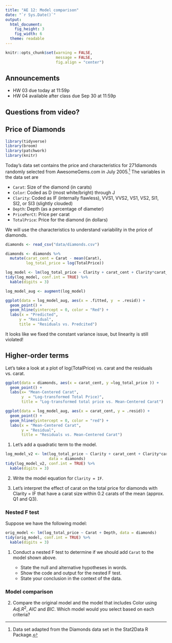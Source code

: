 ```yaml
---
title: "AE 12: Model comparison"
date: "`r Sys.Date()`"
output: 
  html_document: 
    fig_height: 3
    fig_width: 6
  theme: readable
---
```


```r
knitr::opts_chunk$set(warning = FALSE, 
                      message = FALSE, 
                      fig.align = "center")
```


## Announcements

- HW 03 due today at 11:59p
- HW 04 available after class due Sep 30 at 11:59p

## Questions from video?

## Price of Diamonds

```r
library(tidyverse)
library(broom)
library(patchwork)
library(knitr)
```

Today's data set contains the price and characteristics for 271diamonds randomly selected from AwesomeGems.com in July 2005.^[Data set adapted from the Diamonds data set in the Stat2Data R Package.] The variables in the data set are 

- `Carat`: Size of the diamond (in carats)
- `Color`: Coded as D (most white/bright) through J
- `Clarity`: Coded as IF (internally flawless), VVS1, VVS2, VS1, VS2, SI1, SI2, or SI3 (slightly clouded)
- `Depth`:	Depth (as a percentage of diameter)
- `PricePerCt`:	Price per carat
- `TotalPrice`: Price for the diamond (in dollars)

We will use the characteristics to understand variability in the price of diamonds. 

```r
diamonds <- read_csv("data/diamonds.csv")
```

```r
diamonds <- diamonds %>%
  mutate(carat_cent = Carat - mean(Carat), 
         log_total_price = log(TotalPrice))
```

```r
log_model <- lm(log_total_price ~ Clarity + carat_cent + Clarity*carat_cent, data = diamonds)
tidy(log_model, conf.int = TRUE) %>%
  kable(digits = 3)
```

```r
log_model_aug <- augment(log_model)
```

```r
ggplot(data = log_model_aug, aes(x = .fitted, y  = .resid)) +
  geom_point() +
  geom_hline(yintercept = 0, color = "Red") +
  labs(x = "Predicted", 
      y = "Residual", 
      title = "Residuals vs. Predcited")
```

It looks like we fixed the constant variance issue, but linearity is still violated!

## Higher-order terms

Let's take a look at a plot of log(TotalPrice) vs. carat and the residuals vs. carat. 

```r
ggplot(data = diamonds, aes(x = carat_cent, y =log_total_price )) +
  geom_point() +
  labs(x= "Mean-Centered Carat", 
       y  = "Log-transformed Total Price)", 
       title = "Log-transformed total price vs. Mean-Centered Carat")
```

```r
ggplot(data = log_model_aug, aes(x = carat_cent, y = .resid)) +
  geom_point() + 
  geom_hline(yintercept = 0, color = "red") +
  labs(x = "Mean-Centered Carat", 
       y = "Residual", 
       title = "Residuals vs. Mean-Centered Carat")
```


1. Let's add a quadratic term to the model. 

```r
log_model_v2 <- lm(log_total_price ~ Clarity + carat_cent + Clarity*carat_cent + I(carat_cent^2), 
                   data = diamonds)
tidy(log_model_v2, conf.int = TRUE) %>%
  kable(digits = 3)
```

2. Write the model equation for `Clarity = IF`. 

3. Let's interpret the effect of carat on the total price for diamonds with Clarity = IF that have a carat size within 0.2 carats of the mean (approx. Q1 and Q3).

### Nested F test

Suppose we have the following model: 

```r
orig_model <- lm(log_total_price ~ Carat + Depth, data = diamonds)
tidy(orig_model, conf.int = TRUE) %>%
  kable(digits = 3)
```

1. Conduct a nested F test to determine if we should add `Carat` to the model shown above. 

   - State the null and alternative hypotheses in words. 
   - Show the code and output for the nested F test. 
   - State your conclusion in the context of the data. 
  
### Model comparison 

2. Compare the original model and the model that includes Color using $Adj. R^2$, $AIC$ and $BIC$. Which model would you select based on each criteria?  




 
